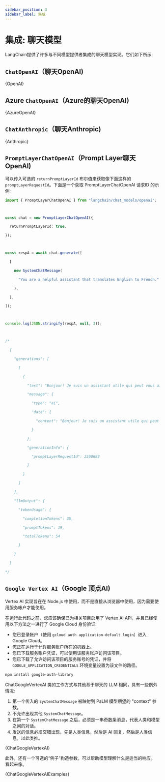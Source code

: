```yaml
---
sidebar_position: 3
sidebar_label: 集成
---
```




# 集成: 聊天模型

LangChain提供了许多与不同模型提供者集成的聊天模型实现。它们如下所示:

## `ChatOpenAI`（聊天OpenAI)



<CodeBlock language="typescript">{OpenAI}</CodeBlock>


## Azure `ChatOpenAI`（Azure的聊天OpenAI)



<CodeBlock language="typescript">{AzureOpenAI}</CodeBlock>


## `ChatAnthropic`（聊天Anthropic)



<CodeBlock language="typescript">{Anthropic}</CodeBlock>


## `PromptLayerChatOpenAI`（Prompt Layer聊天OpenAI)

可以传入可选的 `returnPromptLayerId` 布尔值来获取像下面这样的 `promptLayerRequestId`。下面是一个获取 PromptLayerChatOpenAI 请求ID 的示例:

```typescript
import { PromptLayerChatOpenAI } from "langchain/chat_models/openai";



const chat = new PromptLayerChatOpenAI({

  returnPromptLayerId: true,

});



const respA = await chat.generate([

  [

    new SystemChatMessage(

      "You are a helpful assistant that translates English to French."

    ),

  ],

]);



console.log(JSON.stringify(respA, null, 3));



/*

  {

    "generations": [

      [

        {

          "text": "Bonjour! Je suis un assistant utile qui peut vous aider à traduire de l'anglais vers le français. Que puis-je faire pour vous aujourd'hui?",

          "message": {

            "type": "ai",

            "data": {

              "content": "Bonjour! Je suis un assistant utile qui peut vous aider à traduire de l'anglais vers le français. Que puis-je faire pour vous aujourd'hui?"

            }

          },

          "generationInfo": {

            "promptLayerRequestId": 2300682

          }

        }

      ]

    ],

    "llmOutput": {

      "tokenUsage": {

        "completionTokens": 35,

        "promptTokens": 19,

        "totalTokens": 54

      }

    }

  }

*/

```


## `Google Vertex AI`（Google 顶点AI)

Vertex AI 实现旨在在 Node.js 中使用，而不是直接从浏览器中使用，因为需要使用服务帐户才能使用。

在运行此代码之前，您应该确保已为相关项目启用了 Vertex AI API，并且已经使用以下方法之一进行了 Google Cloud 身份验证:

- 您已登录帐户（使用 `gcloud auth application-default login`）进入 Google Cloud。
- 您正在运行于允许服务账户所在的机器上。
- 您已下载服务账户凭证，可以使用该服务账户访问该项目。
- 您已下载了允许访问该项目的服务账号的凭证，并将 `GOOGLE_APPLICATION_CREDENTIALS` 环境变量设置为该文件的路径。


```bash npm2yarn
npm install google-auth-library

```


ChatGoogleVertexAI 类的工作方式与其他基于聊天的 LLM 相同，具有一些例外情况:

1. 第一个传入的 `SystemChatMessage` 被映射到 PaLM 模型期望的 "context" 参数。
2. 不允许出现其他 `SystemChatMessage`。
3. 在第一个 `SystemChatMessage` 之后，必须是一串奇数条消息，代表人类和模型之间的对话。
4. 发送的信息必须交错出现，先是人类信息，然后是 AI 回复，然后是人类信息，以此类推。





<CodeBlock language="typescript">{ChatGoogleVertexAI}</CodeBlock>



此外，还有一个可选的“例子”构造参数，可以帮助模型理解什么是适当的响应。
看起来像。





<CodeBlock language="typescript">{ChatGoogleVertexAIExamples}</CodeBlock>

